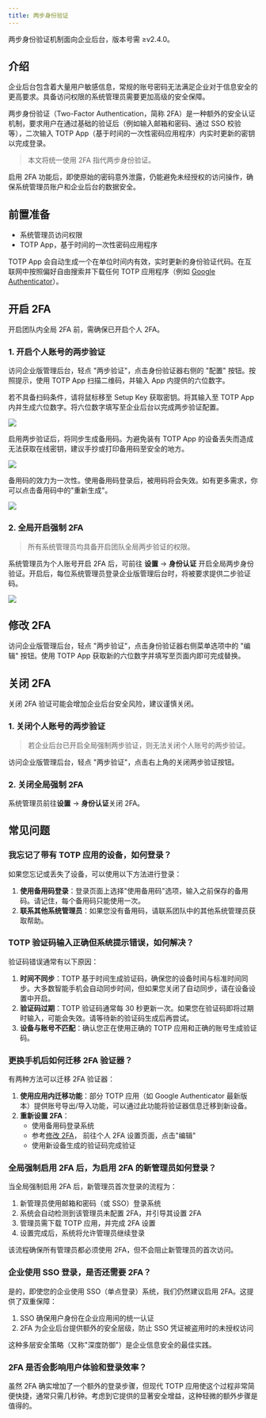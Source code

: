 ```yaml
---
title: 两步身份验证
---
```


<Info>
    两步身份验证机制面向企业后台，版本号需 ≥v2.4.0。
</Info>

## 介绍

企业后台包含着大量用户敏感信息，常规的账号密码无法满足企业对于信息安全的更高要求。具备访问权限的系统管理员需要更加高级的安全保障。

两步身份验证（Two-Factor Authentication，简称 2FA）是一种额外的安全认证机制，要求用户在通过基础的验证后（例如输入邮箱和密码、通过 SSO 校验等），二次输入 TOTP App（基于时间的一次性密码应用程序）内实时更新的密钥以完成登录。

> 本文将统一使用 2FA 指代两步身份验证。

启用 2FA 功能后，即使原始的密码意外泄露，仍能避免未经授权的访问操作，确保系统管理员账户和企业后台的数据安全。

## 前置准备

- 系统管理员访问权限
- TOTP App，基于时间的一次性密码应用程序

TOTP App 会自动生成一个在单位时间内有效，实时更新的身份验证代码。在互联网中按照偏好自由搜索并下载任何 TOTP 应用程序（例如 [Google Authenticator](https://play.google.com/store/apps/details?id=com.google.android.apps.authenticator2)）。

## 开启 2FA

开启团队内全局 2FA 前，需确保已开启个人 2FA。

### 1. 开启个人账号的两步验证

访问企业版管理后台，轻点 "两步验证"，点击身份验证器右侧的 "配置" 按钮。按照提示，使用 TOTP App 扫描二维码，并输入 App 内提供的六位数字。

若不具备扫码条件，请将鼠标移至 Setup Key 获取密钥。将其输入至 TOTP App 内并生成六位数字。将六位数字填写至企业后台以完成两步验证配置。

![](https://assets-docs.dify.ai/2025/04/fd6b474384081f4079aa453c45c07562.png)

启用两步验证后，将同步生成备用码。为避免装有 TOTP App 的设备丢失而造成无法获取在线密钥，建议手抄或打印备用码至安全的地方。

![](https://assets-docs.dify.ai/2025/04/2c88c1492bf9a079df9ad4a25e1923ac.png)

备用码的效力为一次性。使用备用码登录后，被用码将会失效。如有更多需求，你可以点击备用码中的"重新生成"。

![](https://assets-docs.dify.ai/2025/04/8313cf497c66cfef7dee2a4ae816c32b.png)

### 2. 全局开启强制 2FA

> 所有系统管理员均具备开启团队全局两步验证的权限。

系统管理员为个人账号开启 2FA 后，可前往 **设置** → **身份认证** 开启全局两步身份验证。开启后，每位系统管理员登录企业版管理后台时，将被要求提供二步验证码。

![](https://assets-docs.dify.ai/2025/04/1271b3b0e39558465dbb79b17d1a9721.png)

## 修改 2FA

访问企业版管理后台，轻点 "两步验证"，点击身份验证器右侧菜单选项中的 "编辑" 按钮。使用 TOTP App 获取新的六位数字并填写至页面内即可完成替换。

## 关闭 2FA

<Warning>
关闭 2FA 验证可能会增加企业后台安全风险，建议谨慎关闭。
</Warning>

### 1. 关闭个人账号的两步验证

> 若企业后台已开启全局强制两步验证，则无法关闭个人账号的两步验证。

访问企业版管理后台，轻点 "两步验证"，点击右上角的关闭两步验证按钮。

### 2. 关闭全局强制 2FA

系统管理员前往**设置** → **身份认证**关闭 2FA。

## 常见问题

### 我忘记了带有 TOTP 应用的设备，如何登录？

如果您忘记或丢失了设备，可以使用以下方法进行登录：

1. **使用备用码登录**：登录页面上选择"使用备用码"选项，输入之前保存的备用码。请记住，每个备用码只能使用一次。
2. **联系其他系统管理员**：如果您没有备用码，请联系团队中的其他系统管理员获取帮助。

### TOTP 验证码输入正确但系统提示错误，如何解决？

验证码错误通常有以下原因：

1. **时间不同步**：TOTP 基于时间生成验证码，确保您的设备时间与标准时间同步。大多数智能手机会自动同步时间，但如果您关闭了自动同步，请在设备设置中开启。
2. **验证码过期**：TOTP 验证码通常每 30 秒更新一次。如果您在验证码即将过期时输入，可能会失效。请等待新的验证码生成后再尝试。
3. **设备与账号不匹配**：确认您正在使用正确的 TOTP 应用和正确的账号生成验证码。

### 更换手机后如何迁移 2FA 验证器？

有两种方法可以迁移 2FA 验证器：

1. **使用应用内迁移功能**：部分 TOTP 应用（如 Google Authenticator 最新版本）提供账号导出/导入功能，可以通过此功能将验证器信息迁移到新设备。
2. **重新设置 2FA**：
   - 使用备用码登录系统
   - 参考[修改 2FA](#修改-2fa)， 前往个人 2FA 设置页面，点击"编辑"
   - 使用新设备生成的验证码完成验证

### 全局强制启用 2FA 后，为启用 2FA 的新管理员如何登录？

当全局强制启用 2FA 后，新管理员首次登录的流程为：

1. 新管理员使用邮箱和密码（或 SSO）登录系统
2. 系统会自动检测到该管理员未配置 2FA，并引导其设置 2FA
3. 管理员需下载 TOTP 应用，并完成 2FA 设置
4. 设置完成后，系统将允许管理员继续登录

该流程确保所有管理员都必须使用 2FA，但不会阻止新管理员的首次访问。

### 企业使用 SSO 登录，是否还需要 2FA？

是的，即使您的企业使用 SSO（单点登录）系统，我们仍然建议启用 2FA。这提供了双重保障：

1. SSO 确保用户身份在企业应用间的统一认证
2. 2FA 为企业后台提供额外的安全层级，防止 SSO 凭证被盗用时的未授权访问

这种多层安全策略（又称"深度防御"）是企业信息安全的最佳实践。

### 2FA 是否会影响用户体验和登录效率？

虽然 2FA 确实增加了一个额外的登录步骤，但现代 TOTP 应用使这个过程非常简便快捷，通常只需几秒钟。考虑到它提供的显著安全增益，这种轻微的额外步骤是值得的。
